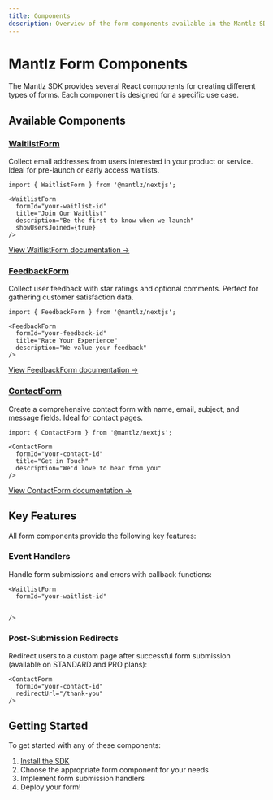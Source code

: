 ```yaml
---
title: Components
description: Overview of the form components available in the Mantlz SDK
---
```


# Mantlz Form Components

The Mantlz SDK provides several React components for creating different types of forms. Each component is designed for a specific use case.

## Available Components

### [WaitlistForm](/docs/getting-started/components/waitlist-form)

Collect email addresses from users interested in your product or service. Ideal for pre-launch or early access waitlists.

```tsx
import { WaitlistForm } from '@mantlz/nextjs';

<WaitlistForm 
  formId="your-waitlist-id"
  title="Join Our Waitlist"
  description="Be the first to know when we launch"
  showUsersJoined={true}
/>
```

[View WaitlistForm documentation →](/docs/getting-started/components/waitlist-form)

### [FeedbackForm](/docs/getting-started/components/feedback-form)

Collect user feedback with star ratings and optional comments. Perfect for gathering customer satisfaction data.

```tsx
import { FeedbackForm } from '@mantlz/nextjs';

<FeedbackForm 
  formId="your-feedback-id"
  title="Rate Your Experience"
  description="We value your feedback"
/>
```

[View FeedbackForm documentation →](/docs/getting-started/components/feedback-form)

### [ContactForm](/docs/getting-started/components/contact-form)

Create a comprehensive contact form with name, email, subject, and message fields. Ideal for contact pages.

```tsx
import { ContactForm } from '@mantlz/nextjs';

<ContactForm 
  formId="your-contact-id"
  title="Get in Touch"
  description="We'd love to hear from you"
/>
```

[View ContactForm documentation →](/docs/getting-started/components/contact-form)

## Key Features

All form components provide the following key features:

### Event Handlers

Handle form submissions and errors with callback functions:

```tsx
<WaitlistForm
  formId="your-waitlist-id"


/>
```

### Post-Submission Redirects

Redirect users to a custom page after successful form submission (available on STANDARD and PRO plans):

```tsx
<ContactForm
  formId="your-contact-id"
  redirectUrl="/thank-you"
/>
```

## Getting Started

To get started with any of these components:

1. [Install the SDK](/docs/getting-started/installation)
2. Choose the appropriate form component for your needs
3. Implement form submission handlers
4. Deploy your form! 